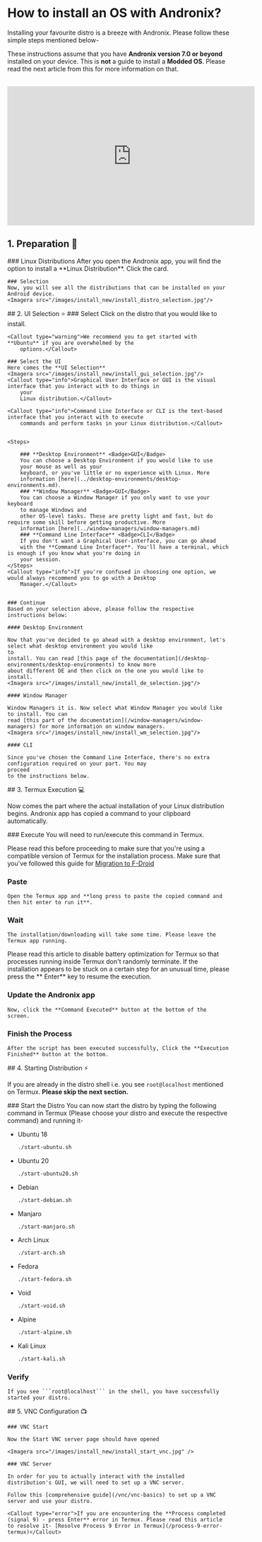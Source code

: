 
# How to install an OS with Andronix?
Installing your favourite distro is a breeze with Andronix. Please follow these simple steps mentioned below-

<Callout type="default">These instructions assume that you have **Andronix version 7.0 or beyond** installed on your
    device.</Callout>
<Callout type="info">This is **not** a guide to install a **Modded OS**. Please read the next article from this for more
    information on that.</Callout>

<br/>
<iframe width="560" height="315" src="https://www.youtube.com/embed/Bw5hqPTQskM" title="YouTube video player"
        frameborder="0" allow="accelerometer; autoplay; clipboard-write; encrypted-media; gyroscope; picture-in-picture"
        allowfullscreen></iframe>



## 1. Preparation 🚀
<Steps>
    ### Linux Distributions
    After you open the Andronix app, you will find the option to install a **Linux Distribution**. Click the card.
    <Imagera src="/images/install_new/install_dashboard.jpg"/>

    ### Selection
    Now, you will see all the distributions that can be installed on your Android device.
    <Imagera src="/images/install_new/install_distro_selection.jpg"/>
</Steps>
## 2. UI Selection ⭐️

<Steps>
    ### Select
    Click on the distro that you would like to install.

    <Callout type="warning">We recommend you to get started with **Ubuntu** if you are overwhelmed by the
        options.</Callout>

    ### Select the UI
    Here comes the **UI Selection**
    <Imagera src="/images/install_new/install_gui_selection.jpg"/>
    <Callout type="info">Graphical User Interface or GUI is the visual interface that you interact with to do things in
        your
        Linux distribution.</Callout>

    <Callout type="info">Command Line Interface or CLI is the text-based interface that you interact with to execute
        commands and perform tasks in your Linux distribution.</Callout>


    <Steps>

        ### **Desktop Environment** <Badge>GUI</Badge>
        You can choose a Desktop Environment if you would like to use
        your mouse as well as your
        keyboard, or you've little or no experience with Linux. More
        information [here](../desktop-environments/desktop-environments.md).
        ### **Window Manager** <Badge>GUI</Badge>
        You can choose a Window Manager if you only want to use your keyboard
        to manage Windows and
        other OS-level tasks. These are pretty light and fast, but do require some skill before getting productive. More
        information [here](../window-managers/window-managers.md)
        ### **Command Line Interface** <Badge>CLI</Badge>
        If you don't want a Graphical User-interface, you can go ahead
        with the **Command Line Interface**. You'll have a terminal, which is enough if you know what you're doing in
        your session.
    </Steps>
    <Callout type="info">If you're confused in choosing one option, we would always recommend you to go with a Desktop
        Manager.</Callout>


    ### Continue
    Based on your selection above, please follow the respective instructions below:

    #### Desktop Environment

    Now that you've decided to go ahead with a desktop environment, let's select what desktop environment you would like
    to
    install. You can read [this page of the documentation](/desktop-environments/desktop-environments) to know more
    about different DE and then click on the one you would like to install.
    <Imagera src="/images/install_new/install_de_selection.jpg"/>

    #### Window Manager

    Window Managers it is. Now select what Window Manager you would like to install. You can
    read [this part of the documentation](/window-managers/window-managers) for more information on window managers.
    <Imagera src="/images/install_new/install_wm_selection.jpg"/>

    #### CLI

    Since you've chosen the Command Line Interface, there's no extra configuration required on your part. You may
    proceed
    to the instructions below.

</Steps>
## 3. Termux Execution 💻

Now comes the part where the actual installation of your Linux distribution begins.
<Callout type="default">Andronix app has copied a command to your clipboard automatically. </Callout>

<Imagera src="/images/install_new/install_termux_exec.jpg"/>

<Steps>
### Execute
    You will need to run/execute this command in Termux.

<Callout type="warning">Please read this before proceeding to make sure that you're using a compatible version of Termux
    for the installation process. Make sure that you've followed this guide
    for [Migration to F-Droid](/termux/migrating-to-f-droid)</Callout>

### Paste
    Open the Termux app and **long press to paste the copied command and then hit enter to run it**.

<Imagera src="/images/termux_pkg_up.png"/>

### Wait
    The installation/downloading will take some time. Please leave the Termux app running.
<Callout type="warning">Please read this article to disable battery optimization for Termux so that processes running
    inside Termux don't randomly terminate.</Callout>
  <Callout type="info">If the installation appears to be stuck on a certain step for an unusual time, please press the
    **
    Enter** key to resume the execution.</Callout>


### Update the Andronix app
    Now, click the **Command Executed** button at the bottom of the screen.
### Finish the Process
    After the script has been executed successfully, Click the **Execution Finished** button at the bottom.
<Imagera src="/images/install_new/install_script_exec.jpg"/>
</Steps>
## 4. Starting Distribution ⚡️

<Callout type="info">If you are already in the distro shell i.e. you see `root@localhost` mentioned on Termux. **Please
    skip the next section.**</Callout>

<Steps>
### Start the Distro
    You can now start the distro by typing the following command in Termux (Please choose your distro and execute the
respective command) and running it-

* Ubuntu 18
    ```bash copy
    ./start-ubuntu.sh
    ```
* Ubuntu 20
    ```bash copy
    ./start-ubuntu20.sh
    ```
* Debian
    ```bash copy
    ./start-debian.sh
    ```
* Manjaro
    ```bash copy
    ./start-manjaro.sh
    ```
* Arch Linux
    ```bash copy
    ./start-arch.sh
    ```
* Fedora
    ```bash copy
    ./start-fedora.sh
    ```
* Void
    ```bash copy
    ./start-void.sh
    ```
* Alpine
    ```bash copy
    ./start-alpine.sh
    ```
* Kali Linux
    ```bash copy
    ./start-kali.sh
    ```

### Verify
    If you see ```root@localhost``` in the shell, you have successfully started your distro.
</Steps>
## 5. VNC Configuration 📺

<Steps>

    ### VNC Start

    Now the Start VNC server page should have opened

    <Imagera src="/images/install_new/install_start_vnc.jpg" />

    ### VNC Server

    In order for you to actually interact with the installed distribution's GUI, we will need to set up a VNC server.

    Follow this [comprehensive guide](/vnc/vnc-basics) to set up a VNC server and use your distro.

    <Callout type="error">If you are encountering the **Process completed (signal 9) - press Enter** error in Termux. Please read this article to resolve it- [Resolve Process 9 Error in Termux](/process-9-error-termux)</Callout>

</Steps>